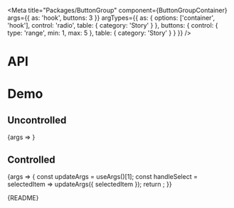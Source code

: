 
<Meta
  title="Packages/ButtonGroup"
  component={ButtonGroupContainer}
  args={{ as: 'hook', buttons: 3 }}
  argTypes={{
    as: { options: ['container', 'hook'], control: 'radio', table: { category: 'Story' } },
    buttons: { control: { type: 'range', min: 1, max: 5 }, table: { category: 'Story' } }
  }}
/>

# API

<ArgsTable />

# Demo

## Uncontrolled

<Canvas>
  <Story
    name="Uncontrolled"
    argTypes={{ selectedItem: { control: false }, focusedItem: { control: false } }}
  >
    {args => <ButtonGroupStory {...args} />}
  </Story>
</Canvas>

## Controlled

<Canvas>
  <Story name="Controlled" args={{ selectedItem: '0' }}>
    {args => {
      const updateArgs = useArgs()[1];
      const handleSelect = selectedItem => updateArgs({ selectedItem });
      return <ButtonGroupStory {...args} onSelect={handleSelect} />;
    }}
  </Story>
</Canvas>

<Markdown>{README}</Markdown>
